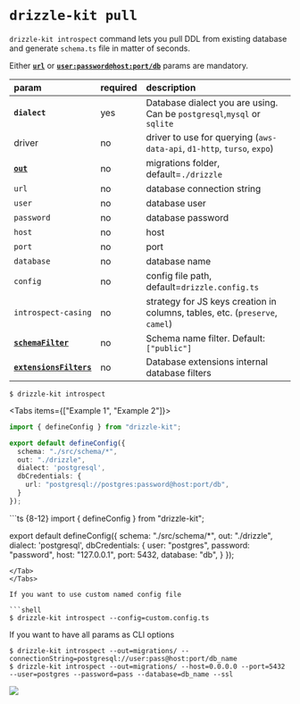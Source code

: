 
# `drizzle-kit pull`

`drizzle-kit introspect` command lets you pull DDL from existing database and generate `schema.ts` file in matter of seconds.  

Either **[`url`](/kit-docs/conf#push-and-pull)** or **[`user:password@host:port/db`](/kit-docs/conf#push-and-pull)** params are mandatory.

| param                                 | required | description                                   |
| :-----------------------------------  | :------- | :-------------------------------------------- |
| **`dialect`**    | yes      | Database dialect you are using. Can be `postgresql`,`mysql` or `sqlite` |
| driver                                | no      | driver to use for querying (`aws-data-api`, `d1-http`, `turso`, `expo`)|
| **[`out`](/kit-docs/conf#migrations-folder)**     | no       | migrations folder, default=`./drizzle`        |
| `url`                    | no       | database connection string                    |
| `user`                                | no       | database user                                 |
| `password`                            | no       | database password                             |
| `host`                                | no       | host                                          |
| `port`                                | no       | port                                          |
| `database`                            | no       | database name                                 |
| `config`                              | no       | config file path, default=`drizzle.config.ts` |
| `introspect-casing`                   | no       | strategy for JS keys creation in columns, tables, etc. (`preserve`, `camel`) |
| **[`schemaFilter`](/kit-docs/config-reference#schemaFilter)**                                | no       | Schema name filter. Default: `["public"]`                  |
| **[`extensionsFilters`](/kit-docs/config-reference#extensionsfilters)** | no       | Database extensions internal database filters                                                   |


<Section>

```shell
$ drizzle-kit introspect
```

</Section>

<Tabs items={["Example 1", "Example 2"]}>
<Tab>
```ts {8}
import { defineConfig } from "drizzle-kit";

export default defineConfig({
  schema: "./src/schema/*",
  out: "./drizzle",
  dialect: 'postgresql',
  dbCredentials: {
    url: "postgresql://postgres:password@host:port/db",
  }
});
```
</Tab>
<Tab>
```ts {8-12}
import { defineConfig } from "drizzle-kit";

export default defineConfig({
  schema: "./src/schema/*",
  out: "./drizzle",
  dialect: 'postgresql',
  dbCredentials: {
    user: "postgres",
    password: "password",
    host: "127.0.0.1",
    port: 5432,
    database: "db",
  }
});
```
</Tab>
</Tabs>

If you want to use custom named config file

```shell
$ drizzle-kit introspect --config=custom.config.ts
```

If you want to have all params as CLI options

```shell
$ drizzle-kit introspect --out=migrations/ --connectionString=postgresql://user:pass@host:port/db_name
$ drizzle-kit introspect --out=migrations/ --host=0.0.0.0 --port=5432 --user=postgres --password=pass --database=db_name --ssl
```

![](@/assets/gifs/introspect_mysql.gif)